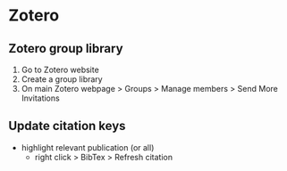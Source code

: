 # Zotero

## Zotero group library

1. Go to Zotero website
2. Create a group library
3. On main Zotero webpage > Groups > Manage members > Send More Invitations

## Update citation keys

- highlight relevant publication (or all)
  + right click > BibTex > Refresh citation



